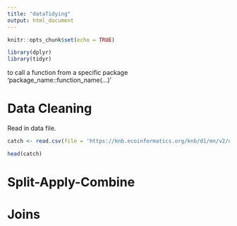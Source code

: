 ```yaml
---
title: "dataTidying"
output: html_document
---
```


```r
knitr::opts_chunk$set(echo = TRUE)
```

```r
library(dplyr)
library(tidyr)
```

to call a function from a specific package 'package_name::function_name(...)'


# Data Cleaning

Read in data file.

```r
catch <- read.csv(file = 'https://knb.ecoinformatics.org/knb/d1/mn/v2/object/df35b.302.1',stringsAsFactors = FALSE)

head(catch)
```


# Split-Apply-Combine

# Joins


